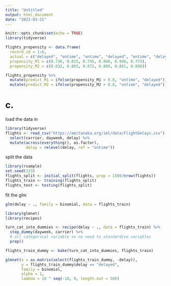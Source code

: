 ```yaml
---
title: "Untitled"
output: html_document
date: "2023-03-21"
---
```


```r
knitr::opts_chunk$set(echo = TRUE)
library(tidyverse)
```

```r
flights_propensity <- data.frame(
  record_id = 1:6,
  actual = c("delayed", "ontime", "ontime", "delayed", "ontime", "delayed"), 
  propensity_M1 = c(0.736, 0.815, 0.795, 0.840, 0.906, 0.773), 
  propensity_M2 = c(0.632, 0.883, 0.872, 0.809, 0.861, 0.898))
```

```r
flights_propensity %>%
  mutate(predict_M1 = ifelse(propensity_M1 > 0.8, "ontime", "delayed")) %>%
  mutate(predict_M2 = ifelse(propensity_M2 > 0.8, "ontime", "delayed"))
```

# c.

load the data in

```r
library(tidyverse)
flights <- read_csv("https://emitanaka.org/iml/data/FlightDelays.csv") %>%
  select(carrier, dayweek, delay) %>% 
  mutate(across(everything(), as.factor),
         delay = relevel(delay, ref = "ontime"))
```

split the data

```r
library(rsample)
set.seed(123)
flights_split <- initial_split(flights, prop = 1500/nrow(flights))
flights_train <- training(flights_split)
flights_test <- testing(flights_split)
```

fit the glm

```r
glm(delay ~ ., family = binomial, data = flights_train)
```

```r
library(glmnet)
library(recipes)

turn_cat_into_dummies <- recipe(delay ~ ., data = flights_train) %>% 
  step_dummy(dayweek, carrier) %>% 
  # all categorical variable so no need to standardise variables
  prep() 

flights_train_dummy <- bake(turn_cat_into_dummies, flights_train)

glmnet(x = as.matrix(select(flights_train_dummy, -delay)),
       y = flights_train_dummy$delay == "delayed",
       family = binomial,
       alpha = 1,
       lambda = 10 ^ seq(-10, 0, length.out = 50))
```

